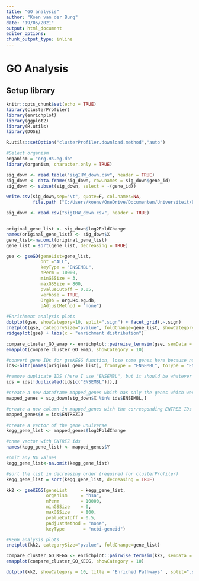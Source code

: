 ```yaml
---
title: "GO analysis"
author: "Koen van der Burg"
date: "19/05/2021"
output: html_document
editor_options: 
chunk_output_type: inline
---
```

  
# GO Analysis
  
## Setup library

```r
knitr::opts_chunk$set(echo = TRUE)
library(clusterProfiler)
library(enrichplot)
library(ggplot2)
library(R.utils)
library(DOSE)

R.utils::setOption("clusterProfiler.download.method","auto")

#Select organism
organism = "org.Hs.eg.db"
library(organism, character.only = TRUE)
```


```r
sig_down <- read.table("sigIHW_down.csv", header = TRUE)
sig_down <- data.frame(sig_down, row.names = sig_down$gene_id)                  
sig_down <- subset(sig_down, select = -(gene_id))  

write.csv(sig_down,sep="\t", quote=F, col.names=NA,
          file.path ("C:/Users/koenv/OneDrive/Documenten/Universiteit/Bio-informatica Jaar 3/Thesis_project/output_data"), "sigIHW_down.csv")

sig_down <- read.csv("sigIHW_down.csv", header = TRUE)


original_gene_list <- sig_down$log2FoldChange                                          
names(original_gene_list) <- sig_down$X                                         #name the vector
gene_list<-na.omit(original_gene_list)                                          #omit any NA values 
gene_list = sort(gene_list, decreasing = TRUE)                                  #sort the list in decreasing order (required for clusterProfiler)

```

```r

gse <- gseGO(geneList=gene_list, 
             ont ="ALL", 
             keyType = "ENSEMBL", 
             nPerm = 10000, 
             minGSSize = 3, 
             maxGSSize = 800, 
             pvalueCutoff = 0.05, 
             verbose = TRUE, 
             OrgDb = org.Hs.eg.db, 
             pAdjustMethod = "none")

```
 

```r
#Enrichment analysis plots
dotplot(gse, showCategory=10, split=".sign") + facet_grid(.~.sign)
cnetplot(gse, categorySize="pvalue", foldChange=gene_list, showCategory = 3)
ridgeplot(gse) + labs(x = "enrichment distribution")

compare_cluster_GO_emap <- enrichplot::pairwise_termsim(gse, semData = gse)
emapplot(compare_cluster_GO_emap, showCategory = 10)

```





```r
#convert gene IDs for gseKEGG function, lose some genes here because not all IDs will be converted
ids<-bitr(names(original_gene_list), fromType = "ENSEMBL", toType = "ENTREZID", OrgDb= "org.Hs.eg.db")

#remove duplicate IDS (here I use "ENSEMBL", but it should be whatever was selected as keyType)
ids = ids[!duplicated(ids[c("ENSEMBL")]),]

#create a new dataframe mapped_genes which has only the genes which were successfully mapped using the bitr function above
mapped_genes = sig_down[sig_down$X %in% ids$ENSEMBL,]

#create a new column in mapped_genes with the corresponding ENTREZ IDs
mapped_genes$Y = ids$ENTREZID

#create a vector of the gene unuiverse
kegg_gene_list <- mapped_genes$log2FoldChange

#cnme vector with ENTREZ ids
names(kegg_gene_list) <- mapped_genes$Y

#omit any NA values 
kegg_gene_list<-na.omit(kegg_gene_list)

#sort the list in decreasing order (required for clusterProfiler)
kegg_gene_list = sort(kegg_gene_list, decreasing = TRUE)

```

```r
kk2 <- gseKEGG(geneList     = kegg_gene_list,
               organism     = "hsa",
               nPerm        = 10000,
               minGSSize    = 0,
               maxGSSize    = 800,
               pvalueCutoff = 0.5,
               pAdjustMethod = "none",
               keyType       = "ncbi-geneid")
```

```r
#KEGG analysis plots
cnetplot(kk2, categorySize="pvalue", foldChange=gene_list)

compare_cluster_GO_KEGG <- enrichplot::pairwise_termsim(kk2, semData = kk2)
emapplot(compare_cluster_GO_KEGG, showCategory = 10)

dotplot(kk2, showCategory = 10, title = "Enriched Pathways" , split=".sign") + facet_grid(.~.sign)

```